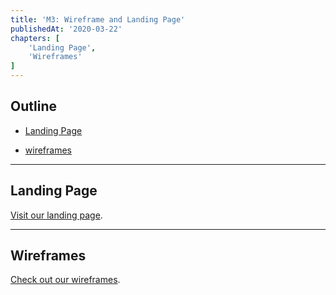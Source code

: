 ```yaml
---
title: 'M3: Wireframe and Landing Page'
publishedAt: '2020-03-22'
chapters: [
    'Landing Page',
    'Wireframes'
]
---
```


## Outline

- [Landing Page](#landing-page)

- [wireframes](#wireframes)

---

## Landing Page

[Visit our landing page](https://agromag-lp.vercel.app).

---

## Wireframes

[Check out our wireframes](https://agromag-cyan.vercel.app/AgroMag%20Wireframe-2.pdf).
